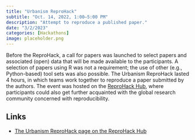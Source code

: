 ```yaml
---
title: "Urbanism ReproHack"
subtitle: "Oct. 14, 2022, 1:00–5:00 PM"
description: "Attempt to reproduce a published paper."
date: "3/2/2023"
categories: [Hackathons]
image: placeholder.png
---
```


Before the ReproHack, a call for papers was launched to select papers and associated (open) data that will be made available to the participants. A selection of papers using R was not a requirement; the use of other (e.g., Python-based) tool sets was also possible. The Urbanism ReproHack lasted 4 hours, in which teams work together to reproduce a paper submitted by the authors. The event was hosted on the [ReproHack Hub](https://www.reprohack.org/), where participants could also get further acquainted with the global research community concerned with reproducibility.

## Links

- [The Urbanism ReproHack page on the ReproHack Hub](https://www.reprohack.org/event/21/)
